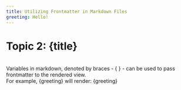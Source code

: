 ```yaml
---
title: Utilizing Frontmatter in Markdown Files
greeting: Hello!
---
```


# Topic 2: {title}
\
Variables in markdown, denoted by braces - \{ \} - can be used to pass frontmatter to the rendered view.
\
For example, \{greeting\} will render: {greeting}
